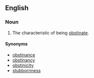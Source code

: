 ==English==
===Noun===
{{en-noun|-}}
# The characteristic of being [[obstinate]].

====Synonyms====
*[[obstinance]]
*[[obstinancy]]
*[[obstinicity]]
*[[stubbornness]]